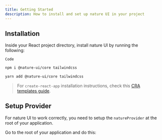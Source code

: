 ```yaml
---
title: Getting Started
description: How to install and set up nature UI in your project
---
```


## Installation

Inside your React project directory, install nature UI by running the following:

`Code`

```bash
npm i @nature-ui/core tailwindcss
```

```bash
yarn add @nature-ui/core tailwindcss
```

> For `create-react-app` installation instructions, check this
> [CRA templates guide](/guides/integrations/with-cra).

## Setup Provider

For nature UI to work correctly, you need to setup the `natureProvider` at the
root of your application.

Go to the root of your application and do this:
